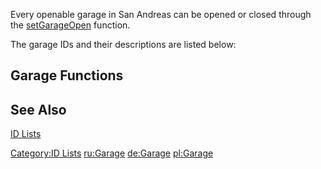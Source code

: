 Every openable garage in San Andreas can be opened or closed through the [[/setGarageOpen.md|setGarageOpen]] function.

The garage IDs and their descriptions are listed below:
{{Garages}}

==Garage Functions==
{{Template:Garage_functions}}

==See Also==
[[/id.md|ID Lists]]

[[/Category:ID Lists.md|Category:ID Lists]]
[[/ru:Garage.md|ru:Garage]]
[[/de:Garage.md|de:Garage]]
[[/pl:Garage.md|pl:Garage]]